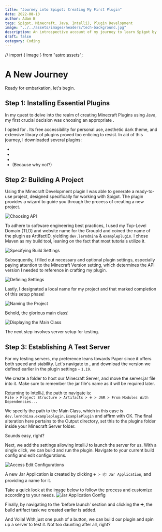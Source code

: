 ```yaml
---
title: "Journey into Spigot: Creating My First Plugin"
date: 2022-08-13
author: Adam B
tags: Spigot, Minecraft, Java, IntelliJ, Plugin Development
image: "../../assets/images/headers/tech-background.jpg"
description: An introspective account of my journey to learn Spigot by creating my first plugin. This post serves as a reflection and guide for those embarking on a similar path.
draft: false
category: Coding
---
```


// import { Image } from "astro:assets";

# A New Journey

Ready for embarkation, let's begin.

## Step 1: Installing Essential Plugins

In my quest to delve into the realm of creating Minecraft Plugins using Java, my first crucial decision was choosing an appropriate <Link href="https://en.wikipedia.org/wiki/Integrated_development_environment" text="IDE" />.

I opted for <Link href="https://www.jetbrains.com/idea/" text="IntelliJ"/>. Its free accessibility for personal use, aesthetic dark theme, and extensive library of plugins proved too enticing to resist. In aid of this journey, I downloaded several plugins:

- <Link href="https://plugins.jetbrains.com/plugin/10044-atom-material-icons" text="Atom Material Icons" />
- <Link href="https://plugins.jetbrains.com/plugin/8006-material-theme-ui" text="Material Theme UI" />
- <Link href="https://plugins.jetbrains.com/plugin/8327-minecraft-development" text="Minecraft Development" />
- <Link href="https://plugins.jetbrains.com/plugin/8575-nyan-progress-bar" text="Nyan Progress Bar" /> (Because why not?)

## Step 2: Building A Project

Using the Minecraft Development plugin I was able to generate a ready-to-use project, designed specifically for working with Spigot. The plugin provides a wizard to guide you through the process of creating a new project.

![Choosing API](../../assets/images/posts/first-spigot-plugin/chooseapi.png)

To adhere to software engineering best practices, I used my Top-Level Domain (TLD) and website name for the GroupId and coined the name of the plugin as ArtifactID, yielding `dev.lerndmina` & `exampleplugin`. I chose Maven as my build tool, leaning on the fact that most tutorials utilize it.

![Specifying Build Settings](../../assets/images/posts/first-spigot-plugin/buildsettings.png)

Subsequently, I filled out necessary and optional plugin settings, especially paying attention to the Minecraft Version setting, which determines the API version I needed to reference in crafting my plugin.

![Defining Settings](../../assets/images/posts/first-spigot-plugin/settings.png)

Lastly, I designated a local name for my project and that marked completion of this setup phase!

![Naming the Project](../../assets/images/posts/first-spigot-plugin/projname.png)

Behold, the glorious main class!

![Displaying the Main Class](../../assets/images/posts/first-spigot-plugin/justcreated.png)

The next step involves server setup for testing.

## Step 3: Establishing A Test Server

For my testing servers, my preference leans towards Paper since it offers both speed and stability. Let's navigate to <Link href="https://papermc.io/downloads" text="papermc.io"/>, and download the version we defined earlier in the plugin settings - `1.19`.

We create a folder to host our Minecraft Server, and move the server.jar file into it. Make sure to remember the jar file's name as it will be required later.

Returning to IntelliJ, the path to navigate is:  
`File > Project Structure > Artifacts > ➕ > JAR > From Modules With Dependencies...`

We specify the path to the Main Class, which in this case is `dev.lerndmina.exampleplugin.ExamplePlugin` and affirm with OK. The final alteration here pertains to the Output directory, set this to the plugins folder inside your Minecraft Server folder.

Sounds easy, right?

Next, we add the settings allowing IntelliJ to launch the server for us. With a single click, we can build and run the plugin. Navigate to your current build config and edit configurations.

![Access Edit Configurations](../../assets/images/posts/first-spigot-plugin/editconfigurations-location.png)

A new Jar Application is created by clicking `➕ > 📦 Jar Application`, and providing a name for it.

Take a quick look at the image below to follow the process and customize according to your needs.
![Jar Application Config](../../assets/images/posts/first-spigot-plugin/JarApplicationConfig.png)

Finally, by navigating to the 'before launch' section and clicking the ➕, the build artifact task we created earlier is added.

And Voila! With just one push of a button, we can build our plugin and spin up a server to test it. Not too daunting after all, right?
